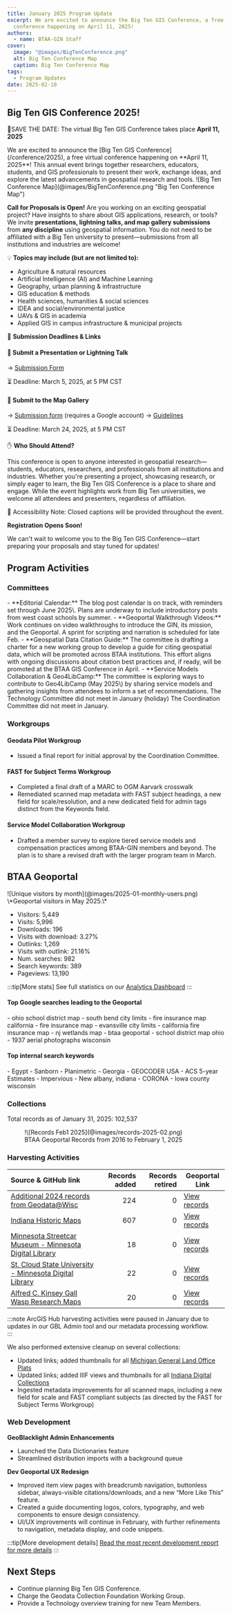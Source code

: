 ```yaml
---
title: January 2025 Program Update
excerpt: We are excited to announce the Big Ten GIS Conference, a free virtual
  conference happening on April 11, 2025!
authors:
  - name: BTAA-GIN Staff
cover:
  image: "@images/BigTenConference.png"
  alt: Big Ten Conference Map
  caption: Big Ten Conference Map
tags:
  - Program Updates
date: 2025-02-10
---
```


<div class="monthly-highlight">

## Big Ten GIS Conference 2025!

📍SAVE THE DATE: The virtual Big Ten GIS Conference takes place **April 11, 2025**

<CardGrid>

  <Card>
  We are excited to announce the [Big Ten GIS Conference](/conference/2025), a free virtual conference happening on **April 11, 2025**! This annual event brings together researchers, educators, students, and GIS professionals to present their work, exchange ideas, and explore the latest advancements in geospatial research and tools.
  </Card>

  <Card>
  ![Big Ten Conference Map](@images/BigTenConference.png "Big Ten Conference Map")
  </Card>

</CardGrid>

**Call for Proposals is Open!**
Are you working on an exciting geospatial project? Have insights to share about GIS applications, research, or tools? We invite **presentations, lightning talks, and map gallery submissions** from **any discipline** using geospatial information. You do not need to be affiliated with a Big Ten university to present—submissions from all institutions and industries are welcome!

💡 **Topics may include (but are not limited to):**

* Agriculture & natural resources
* Artificial Intelligence (AI) and Machine Learning
* Geography, urban planning & infrastructure
* GIS education & methods
* Health sciences, humanities & social sciences
* IDEA and social/environmental justice
* UAVs & GIS in academia
* Applied GIS in campus infrastructure & municipal projects

📝 **Submission Deadlines & Links**

#### 🔹 Submit a Presentation or Lightning Talk

→ [Submission Form](https://forms.gle/EiW21r1HN6SsR2399)

⏳ Deadline: March 5, 2025, at 5 PM CST

#### 🔹 Submit to the Map Gallery

→ [Submission form](https://forms.gle/v6QHb8qiTdbLCVvi7) (requires a Google account)
→ [Guidelines](https://gin.btaa.org/conference/map-gallery)

⏳ Deadline: March 24, 2025, at 5 PM CST

✋ **Who Should Attend?**

This conference is open to anyone interested in geospatial research—students, educators, researchers, and professionals from all institutions and industries. Whether you're presenting a project, showcasing research, or simply eager to learn, the Big Ten GIS Conference is a place to share and engage. While the event highlights work from Big Ten universities, we welcome all attendees and presenters, regardless of affiliation.

📢 Accessibility Note: Closed captions will be provided throughout the event.

**Registration Opens Soon!**

We can't wait to welcome you to the Big Ten GIS Conference—start preparing your proposals and stay tuned for updates!

</div>

## Program Activities

### Committees

<CardGrid>

  <Card title="Community Engagement">
    - **Editorial Calendar:** The blog post calendar is on track, with reminders set through June 2025\. Plans are underway to include introductory posts from west coast schools by summer.
    - **Geoportal Walkthrough Videos:** Work continues on video walkthroughs to introduce the GIN, its mission, and the Geoportal. A sprint for scripting and narration is scheduled for late Feb.
  </Card>

  <Card title="Knowledge">
    - **Geospatial Data Citation Guide:** The committee is drafting a charter for a new working group to develop a guide for citing geospatial data, which will be promoted across BTAA institutions. This effort aligns with ongoing discussions about citation best practices and, if ready, will be promoted at the BTAA GIS Conference in April.
    - **Service Models Collaboration & Geo4LibCamp:** The committee is exploring ways to contribute to Geo4LibCamp (May 2025\) by sharing service models and gathering insights from attendees to inform a set of recommendations.
  </Card>
  <Card title="TECHnology">
    The Technology Committee did not meet in January (holiday)
  </Card>
  <Card title="Coordination">
    The Coordination Committee did not meet in January.
  </Card>
</CardGrid>

### Workgroups

<Card>

#### Geodata Pilot Workgroup

* Issued a final report for initial approval by the Coordination Committee.

#### FAST for Subject Terms Workgroup

* Completed a final draft of a MARC to OGM Aarvark crosswalk  
* Remediated scanned map metadata with FAST subject headings, a new field for scale/resolution, and a new dedicated field for admin tags distinct from the Keywords field.

#### Service Model Collaboration Workgroup

* Drafted a member survey to explore tiered service models and compensation practices among BTAA-GIN members and beyond. The plan is to share a revised draft with the larger program team in March.

</Card>

## BTAA Geoportal

<TwoThirdsLayout>
<div slot="left">
![Unique visitors by month](@images/2025-01-monthly-users.png)
\*Geoportal visitors in May 2025.\*
</div>
<div slot="right">
<div class="compact-list">

* Visitors: 5,449
* Visits: 5,996
* Downloads: 196
* Visits with download: 3.27%
* Outlinks: 1,269
* Visits with outlink: 21.16%
* Num. searches: 982
* Search keywords: 389
* Pageviews: 13,190

</div>
</div>
</TwoThirdsLayout>

:::tip[More stats]
See full statistics on our [Analytics Dashboard](https://tableau.umn.edu/t/UL/views/BTAAGeoportalusageMatomo/Monthlycharts?%3Aembed=y&%3AisGuestRedirectFromVizportal=y)
:::

#### Top Google searches leading to the Geoportal

<ChipList class="not-content">
- ohio school district map  
- south bend city limits  
- fire insurance map california  
- fire insurance map  
- evansville city limits  
- california fire insurance map  
- nj wetlands map  
- btaa geoportal  
- school district map ohio  
- 1937 aerial photographs wisconsin
</ChipList>

#### Top internal search keywords

<ChipList class="not-content">
- Egypt  
- Sanborn  
- Planimetric  
- Georgia  
- GEOCODER USA  
- ACS 5-year Estimates  
- Impervious  
- New albany, indiana  
- CORONA  
- Iowa county wisconsin
</ChipList>

### Collections

<p class="records-total">Total records as of January 31, 2025: 102,537</p>

<figure markdown="span">
  !\[Records Feb1 2025](@images/records-2025-02.png)
  <figcaption>BTAA Geoportal Records from 2016 to 
February 1, 2025</figcaption>
</figure>

### Harvesting Activities

| Source & GitHub link | Records added | Records retired | Geoportal Link |
| :---- | -----: | -----: | ---- |
| [Additional 2024 records from Geodata@Wisc](https://github.com/geobtaa/metadata/issues/765) | 224 | 0 | [View records](https://geo.btaa.org/?f%5Bb1g_geom_import_id_ssi%5D%5B%5D=273&publication_state=%2A&sort=date_created_dtsi+desc) |
| [Indiana Historic Maps](https://github.com/geobtaa/metadata/issues/769) | 607 | 0 | [View records](https://geo.btaa.org/?f%5Bb1g_geom_import_id_ssi%5D%5B%5D=287&publication_state=published) |
| [Minnesota Streetcar Museum \- Minnesota Digital Library](https://github.com/geobtaa/metadata/issues/772) | 18 | 0 | [View records](https://geo.btaa.org/?f%5Bschema_provider_s%5D%5B%5D=Minnesota+Digital+Library%2C+Minnesota+Streetcar+Museum) |
| [St. Cloud State University \- Minnesota Digital Library](https://github.com/geobtaa/metadata/issues/773) | 22 | 0 | [View records](https://geo.btaa.org/?f%5Bschema_provider_s%5D%5B%5D=Minnesota+Digital+Library%2C+St.+Cloud+State+University) |
| [Alfred C. Kinsey Gall Wasp Research Maps](https://github.com/geobtaa/metadata/issues/777) | 20 | 0 | [View records](https://geo.btaa.org/?f%5Bdct_isPartOf_sm%5D%5B%5D=01d-06) |

:::note 
ArcGIS Hub harvesting activities were paused in January due to updates in our GBL Admin tool and our metadata processing workflow.\
:::

We also performed extensive cleanup on several collections:  

* Updated links; added thumbnails for all [Michigan General Land Office Plats](https://geo.btaa.org/?f%5Bdct_isPartOf_sm%5D%5B%5D=06a-03)  
* Updated links; added IIIF views and thumbnails for all [Indiana Digital Collections](https://geo.btaa.org/?f%5Bgbl_resourceClass_sm%5D%5B%5D=Maps&f%5Bschema_provider_s%5D%5B%5D=Indiana+University)  
* Ingested metadata improvements for all scanned maps, including a new field for scale and FAST compliant subjects (as directed by the FAST for Subject Terms Workgroup)

### Web Development

**GeoBlacklight Admin Enhancements**  

* Launched the Data Dictionaries feature   
* Streamlined distribution imports with a background queue
   

**Dev Geoportal UX Redesign**  

* Improved item view pages with breadcrumb navigation, buttonless sidebar, always-visible citations/downloads, and a new “More Like This” feature.  
* Created a guide documenting logos, colors, typography, and web components to ensure design consistency.  
* UI/UX improvements will continue in February, with further refinements to navigation, metadata display, and code snippets.  

:::tip\[More development details]
[Read the most recent development report for more details](https://docs.google.com/document/d/1XD02izbjEBX8q75600FB1cutN1dO3pOaUCGrHdfGrAk/edit?usp=sharing)
:::

## Next Steps

- Continue planning Big Ten GIS Conference.  
- Charge the Geodata Collection Foundation Working Group.  
- Provide a Technology overview training for new Team Members.


